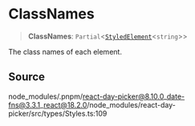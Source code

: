 # ClassNames

<a id="undefined" name="undefined"></a>

> **ClassNames**: `Partial`\<[`StyledElement`](/docs/api/main/type-aliases/StyledElement.md)\<`string`\>\>

The class names of each element.

## Source

node\_modules/.pnpm/react-day-picker@8.10.0\_date-fns@3.3.1\_react@18.2.0/node\_modules/react-day-picker/src/types/Styles.ts:109
